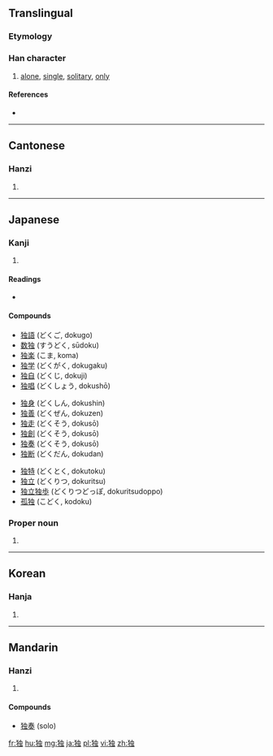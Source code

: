 {{also|獨}}
==Translingual==
{{stroke order|strokes=9}}
{{stroke order|type=animate}}

===Etymology===
{{Han simp|獨|f=蜀|t=虫}}

===Han character===
{{Han char|rn=94|rad=犬|as=06|sn=9|four=|canj=大竹中一戈 (KHLMI)|ids=⿰[[犭]][[虫]]}}

# [[alone]], [[single]], [[solitary]], [[only]]

====References====
* {{Han ref|kx=0711.101|dkj=20406|dj=1123.090|hdz=21344.060|uh=72EC|ud=29420}}

----

==Cantonese==

===Hanzi===
{{yue-hanzi|tra=獨|jyut=duk6|y=duk6}}

# {{defn|lang=yue|sort=犬06}}

----

==Japanese==

===Kanji===
{{ja-kanji|grade=5|rs=犬06|style=s|kyu=獨}}

# {{defn|lang=ja|sort=犬06}}

====Readings====
* {{ja-readings|goon=[[どく]] (doku)|kanon=[[とく]] (toku)|kun=[[ひとり]] (hitori)}}

====Compounds====
{{top3}}
* [[独語]] (どくご, dokugo)
* [[数独]] (すうどく, sūdoku)
* [[独楽]] (こま, koma)
* [[独学]] (どくがく, dokugaku)
* [[独自]] (どくじ, dokuji)
* [[独唱]] (どくしょう, dokushō)
{{mid3}}
* [[独身]] (どくしん, dokushin)
* [[独善]] (どくぜん, dokuzen)
* [[独走]] (どくそう, dokusō)
* [[独創]] (どくそう, dokusō)
* [[独奏]] (どくそう, dokusō)
* [[独断]] (どくだん, dokudan)
{{mid3}}
* [[独特]] (どくとく, dokutoku)
* [[独立]] (どくりつ, dokuritsu)
* [[独立独歩]] (どくりつどっぽ, dokuritsudoppo)
* [[孤独]] (こどく, kodoku)
{{bottom}}

===Proper noun===
{{head|ja|proper noun}}

# {{abbreviation of|独逸|lang=ja}}

----

==Korean==

===Hanja===
{{ko-hanja|hangeul=독|eumhun=|rv=dok|mr=tok|y=tok}}

# {{defn|lang=ko|sort=犬06}}

----

==Mandarin==

===Hanzi===
{{cmn-hanzi|tra=獨|pin=[[dú]] ([[du2]])|wg=tu<sup>2</sup>}}
# {{defn|lang=cmn|sort=犬06}}

====Compounds====
*[[独奏]] (solo)

[[fr:独]]
[[hu:独]]
[[mg:独]]
[[ja:独]]
[[pl:独]]
[[vi:独]]
[[zh:独]]
